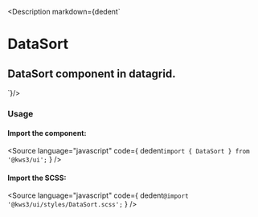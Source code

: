 
<Version />

<Meta of={Stories} />

<Description markdown={dedent`
# DataSort
## DataSort component in datagrid.
`}/>

<Canvas of={Stories.Main} />
<Controls />

### Usage
#### Import the component:
<Source
  language="javascript"
  code={
    dedent`import { DataSort } from '@kws3/ui';`
  }
/>

#### Import the SCSS:
<Source
  language="javascript"
  code={
    dedent`@import '@kws3/ui/styles/DataSort.scss';`
  }
/>
